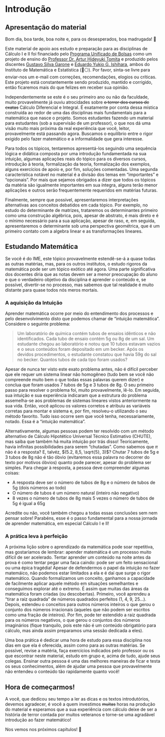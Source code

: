 # Introdução

## Apresentação do material

Bom dia, boa tarde, boa noite e, para os desesperados, boa madrugada! 👋

Este material de apoio aos estudo e preparação para as disciplinas de Cálculo I e II foi financiado pelo 
[Programa Unificado de Bolsas](https://prip.usp.br/pub/) como um projeto de ensino do 
[Professor Dr. Artur Hideyuki Tomita](https://www.ime.usp.br/~tomita/) e produzido pelos discentes 
[Gustavo Silva Garone](gustavo.garone@usp.br) e [Eduardo Yukio G. Ishihara](eduardoyukio.ishihara@usp.br), ambos do 
Instituto de Matemática e Estatística (🔴⚪). Por favor, sinta-se livre para enviar-nos um e-mail com correções, 
recomendações, elogios ou críticas. Este projeto está constantemente sendo produzido, mantido e corrigido, então 
ficaremos mais do que felizes em receber sua opinião.

Independentemente se este é o seu primeiro ano ou não da faculdade, muito provavelmente já ouviu atrocidades sobre 
~~o terror dos cursos de exatas~~ Cálculo Diferencial e Integral. É exatamente por conta dessa mística construída ao 
redor de uma das disciplinas mais fundamentais para a matemática que nasce o projeto. Somos estudantes fazendo um 
material para estudantes (sob a supervisão de um professor), o que nos dá uma visão muito mais próxima da real 
experiência que você, leitor, provavelmente está passando agora. Buscamos o equilíbrio entre o rigor exigido pelo fazer 
matemático e a informalidade que gera interesse.

Para todos os tópicos, tentaremos apresentá-los seguindo uma sequência lógica e didática composta por uma introdução 
fundamentada na sua intuição, algumas aplicações reais do tópico para os diversos cursos, introdução à teoria, 
formalização da teoria, formalização dos exemplos, alguns exercícios de apoio e, por fim, soluções comentadas. 
Uma segunda característica notável no material é a divisão dos temas em "importantes" e "opcionais". Por mais que 
sejamos obrigados a dizer que todos os tópicos da matéria são igualmente importantes em sua íntegra, alguns terão menor 
aplicações e outros serão frequentemente requeridos em matérias futuras. 

Finalmente, sempre que possível, apresentaremos interpretações alternativas aos conceitos debatidos em cada tópico. Por 
exemplo, no estudo do determinante de matrizes, trataremos os determinantes primeiro como uma construção algébrica, 
pois, apesar de abstrato, é mais direto e é o mínimo necessário para a sua aplicação, apesar de raso, e, em seguida, 
apresentaremos o determinante sob uma perspectiva geométrica, que é um primeiro contato com a algebra linear e as 
transformações lineares.

## Estudando Matemática

Se você é do IME, este tópico provavelmente estendê-se-á a quase todas as outras matérias, mas, para os outros 
institutos, o estudo rigoros da matemática pode ser um tópico exótico até agora. Uma parte significativa dos docentes 
diria que as notas devem ser a menor preocupação do aluno e que o verdadeiro objetivo da disciplina é aprender o 
conteúdo e, se possível, divertir-se no processo, mas sabemos que tal realidade é muito distante para quase todos nós 
meros mortais.

### A aquisição da Intuição

Aprender matemática ocorre por meio do entendimento dos processos e pelo desenvolvimento disto que podemos chamar de 
"intuição matemática". Considere o seguinte problema:

>Um laboratório de química contém tubos de ensaios idênticos e não identificados. Cada tubo de ensaio contém 5g ou 8g 
>de um sal. Um estudante chegou ao laboratório e notou que 10 tubos estavam vazios e o seus conteúdos foram depositado 
>em um becker. Após os devidos procedimentos, o estudante constatou que havia 59g do sal no becker.
>Quantos tubos de cada tipo foram usados?

Apesar de nunca ter visto este exato problema antes, não é difícil perceber que ele requer um sistema linear não 
homogêneo (tudo bem se você não compreende muito bem o que todas essas palavras querem dizer) e conclua que foram 
usados 7 tubos de 5g e 3 tubos de 8g. O seu primeiro passo para resolver o problema foi, muito provavelmente, lê-lo. Em 
seguida, sua intuição e sua experiência indicaram que a estrutura do problema assemelha-se aos problemas de sistemas 
lineares vistos anteriormente na sua vida. Então, você aplicou os valores corretos e atribuiu as variáveis corretas para 
montar e sistema e, por fim, resolveu-o utilizando o seu método favorito. Tudo isso ocorre sem que você tenha, 
necessariamente, notado. Essa é a "intuição matemática".

Alternativamente, algumas pessoas podem ter resolvido com um método alternativo de Cálculo Hipotético Universal Técnico 
Estimativo (CHUTE), mas saiba que também há muita intuição por trás disso! Teoricamente, havia infinitas possibilidades 
para serem "chutadas". Como sabemos que $\pi$ não é a resposta? E, talvéz, $(5.2, 8,5, \sqrt{5}, 3)$?
Chutar 7 tubos de 5g e 3 tubos de 8g não é tão óbvio (evitaremos essa palavra no decorrer do texto por motivos óbvios) 
quanto pode parecer, apesar do problema ser simples. Para chegar à resposta, a pessoa deve compreender algumas coisas:

- A resposta deve ser o número de tubos de 8g e o número de tubos de 5g (dois números ao todo)
- O número de tubos é um número natural (inteiro não negativo)
- 8 vezes o número de tubos de 8g mais 5 vezes o número de tubos de 5g é igual a 65g

Acredite ou não, você também chegou a todas essas conclusões sem nem pensar sobre! Parabéns, esse é o passo fundamental 
para a nossa jornada de aprender matemática, em especial Cálculo I e II!

### A prática leva à perfeição

A próxima lição sobre o aprendizado da matemática pode soar repetitiva, mas gostaríamos de lembrar: apender matemática é 
um processo muito difícil de ser acelerado. Tentar aprender um conteúdo na noite antes da prova é como tentar pegar uma 
faca caindo: pode ser um feito sensacional ou uma épica tragédia! Apesar de defendermos o papel da intuição no fazer 
matemáico, não podemos estar limitados a ela e é daí que surge o rigor matemático. Quando formalizamos um conceito, 
ganhamos a capacidade de facilmente aplicar aquele método em situações semelhantes e conseguimos explorar até o extremo. 
É assim que muitas das áreas da matemática foram criadas (ou descobertas). Primeiro, você aprendeu a "tirar a raiz 
quadrada" de números quadrados perfeitos (1, 4, 9, 25...). Depois, estendeu o conceitos para outros números inteiros o 
que gerou o conjunto dos números irracionais (aqueles que não podem ser escritos como uma fração de inteiros). Por fim, 
pode ter estendido a raiz quadrada para os números negativos, o que gerou o conjuntos dos números imaginários (fique
tranquilo, pois este não é um conteúdo obrigatório para cálculo, mas ainda assim preparamos uma sessão dedicada a eles).

Uma boa prática é dedicar uma hora de estudo para essa disciplina nos dias em que ela é oferecida, assim como para as 
outras matérias. Se possível, revise a matéria, faça exercícios indicados pelo professor ou os que escontrar neste 
material, estudo em grupo e, acima de tudo, ajude seus colegas. Ensinar outra pessoa é uma das melhores maneiras de 
ficar e testa os seus conhecimentos, além de ajudar uma pessoa que provavelmente não entendeu o conteúdo tão rapidamente 
quanto você!

## Hora de começarmos!

A você, que dedicou seu tempo a ler as dicas e os textos introdutórios, devemos agradecer, é você a quem investimos 
~~muitas~~ horas na produção do material e esperamos que a sua experiência com cálculo deixe de ser a história de terror 
contada por muitos veteranos e torne-se uma agradável introdução ao fazer matemático!

Nos vemos nos próximos capítulos! 🤩